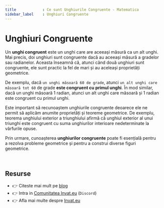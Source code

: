 ```yaml
---
title            : Ce sunt Unghiurile Congruente - Matematica 
sidebar_label    : Unghiuri Congruente
---
```


# Unghiuri Congruente

Un **unghi congruent** este un unghi care are aceeași măsură ca un alt unghi. 
Mai precis, doi unghiuri sunt congruente dacă au aceeași măsură a gradelor sau radianelor. 
Aceasta înseamnă că, atunci când două unghiuri sunt congruente, ele sunt practic la fel de mari și au aceleași proprietăți geometrice.

De exemplu, dacă `un unghi măsoară 60 de grade`, atunci `un alt unghi care măsoară tot 60` de grade **este congruent cu primul unghi**. 
În mod similar, dacă un unghi măsoară 1 radian, atunci un alt unghi care măsoară și 1 radian este congruent cu primul unghi.

Este important să recunoaștem unghiurile congruente deoarece ele ne permit să aplicăm anumite proprietăți și teoreme geometrice. 
De exemplu, teorema unghiului exterior a triunghiului afirmă că unghiul exterior al unui triunghi este congruent cu suma unghiurilor interioare nedeterminate la vârfurile opuse. 

Prin urmare, cunoașterea **unghiurilor congruente** poate fi esențială pentru a rezolva probleme geometrice și pentru a construi diverse figuri geometrice.

<br />

## Resurse

- 👉 Citeste mai mult pe [blog](https://www.blog.invat.eu/)
- 👉 Intra in [Comunitatea Invat.eu](https://discord.gg/gQEtVe2k) (`Discord`)  
- 👉 Afla mai multe despre [Invat.eu](/intro) 

